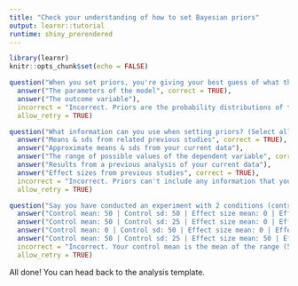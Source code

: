 ```yaml
---
title: "Check your understanding of how to set Bayesian priors"
output: learnr::tutorial
runtime: shiny_prerendered
---
```


```r
library(learnr)
knitr::opts_chunk$set(echo = FALSE)
```


```r

question("When you set priors, you're giving your best guess of what the probability distribution of some unknown quantity would be, if you didn't know anything about the data from your current study. What is that unknown quantity?",
  answer("The parameters of the model", correct = TRUE),
  answer("The outcome variable"),
  incorrect = "Incorrect. Priors are the probability distributions of the *parameters*, not the outcome variable. Note though that the two values may be identical if your model has only main effects with dummy variables.",
  allow_retry = TRUE)

```


```r

question("What information can you use when setting priors? (Select all that apply)",
  answer("Means & sds from related previous studies", correct = TRUE),
  answer("Approximate means & sds from your current data"),
  answer("The range of possible values of the dependent variable", correct = TRUE),
  answer("Results from a previous analysis of your current data"),
  answer("Effect sizes from previous studies", correct = TRUE),
  incorrect = "Incorrect. Priors can't include any information that you draw from your current data. Pretend you don't know anything about your data yet!",
  allow_retry = TRUE)

```


```r

question("Say you have conducted an experiment with 2 conditions (control and treatment). Your outcome variable is a continuous variable with a range [0,100]. You have no previous studies to use for your priors, so you are going to set weakly informative priors that just tell the model which values are implausible.nWhat values do you use for the priors?",
  answer("Control mean: 50 | Control sd: 50 | Effect size mean: 0 | Effect sd: 50"),
  answer("Control mean: 50 | Control sd: 25 | Effect size mean: 0 | Effect sd: 25", correct = TRUE),
  answer("Control mean: 0 | Control sd: 50 | Effect size mean: 0 | Effect sd: 50"),
  answer("Control mean: 50 | Control sd: 25 | Effect size mean: 50 | Effect sd: 25"),
  incorrect = "Incorrect. Your control mean is the mean of the range (50). In our template, which uses a normal distribution for priors, you want your max value to be 2 sds away from the mean: (100 - 50)/2 = 25. You don't have any info about an effect so you set the effect mean = 0 and the effect sd = control sd (25).",
  allow_retry = TRUE)

```


All done! You can head back to the analysis template.

